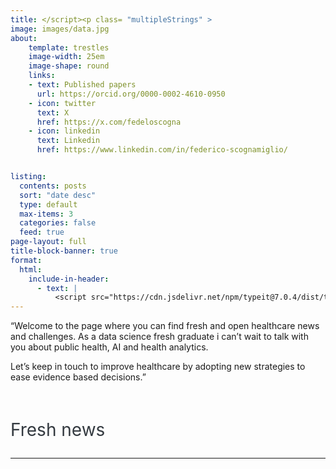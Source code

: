 ```yaml
---
title: </script><p class= "multipleStrings" >
image: images/data.jpg
about:
    template: trestles
    image-width: 25em
    image-shape: round
    links:
    - text: Published papers
      url: https://orcid.org/0000-0002-4610-0950
    - icon: twitter
      text: X
      href: https://x.com/fedeloscogna
    - icon: linkedin
      text: Linkedin
      href: https://www.linkedin.com/in/federico-scognamiglio/


listing:
  contents: posts
  sort: "date desc"
  type: default
  max-items: 3
  categories: false
  feed: true
page-layout: full
title-block-banner: true
format:
  html:
    include-in-header: 
      - text: |
          <script src="https://cdn.jsdelivr.net/npm/typeit@7.0.4/dist/typeit.min.js">
---
```


::: column-body-outset
"Welcome to the page where you can find fresh and open healthcare news and challenges. As a data science fresh graduate i can't wait to talk with you about public health, AI and health analytics.

Let's keep in touch to improve healthcare by adopting new strategies to ease evidence based decisions."
:::

<br>


::: column-page
::: {style="font-size: 2em; face: bold; color: #343a40;"}
Fresh news
:::
:::

```{=html}
<script>new TypeIt(".multipleStrings", {
    strings: ["Welcome to the healthcare news and questions blog","If curious about health-data projects you in good company","P.s. contact me for urgent project such as baking a tiramisù"],
    breakLines: false,
    loop: true,
    speed: 40
  }).go();
</script>
```

------------------------------------------------------------------------
